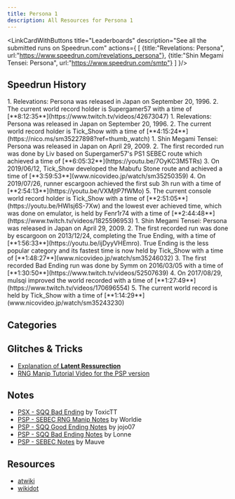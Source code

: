 ```yaml
---
title: Persona 1
description: All Resources for Persona 1
---
```



<DocsHero 
    content="Persona 1 is the first entry in the Persona series, deviating from the traditional SMT gameplay of using demons as party members and instead having a party full of human characters, each with a specific demon, known as a persona. The main character has a starting persona and can from there obtain and fuse others."
    srcUrl={cover}
    alt="Persona 1 Cover"
/>

<LinkCardWithButtons title="Leaderboards" description="See all the submitted runs on Speedrun.com" actions={
    [
        {title:"Revelations: Persona",
        url:"https://www.speedrun.com/revelations_persona"},
        {title:"Shin Megami Tensei: Persona",
        url:"https://www.speedrun.com/smtp"}
    ]
}/>

## Speedrun History
<Tabs>
    <TabItem label="PS1 - SEBEC">
        <Steps>
            1. Relevations: Persona was released in Japan on September 20, 1996.
            2. The current world record holder is Supergamer57 with a time of [**8:12:35**](https://www.twitch.tv/videos/42673047)
        </Steps>
    </TabItem>
    <TabItem label="PS1 - Snow Queen Quest">
        <Steps>
            1. Relevations: Persona was released in Japan on September 20, 1996.
            2. The current world record holder is Tick_Show with a time of [**4:15:24**](https://nico.ms/sm35227898?ref=thumb_watch)
        </Steps>
    </TabItem>
    <TabItem label="PSP - SEBEC">
        <Steps>
            1. Shin Megami Tensei: Persona was released in Japan on April 29, 2009.
            2. The first recorded run was done by Liv based on Supergamer57's PS1 SEBEC route which achieved a time of [**6:05:32**](https://youtu.be/7OyKC3M5TRs)
            3. On 2019/06/12, Tick_Show developed the Mabufu Stone route and achieved a time of [**3:59:53**](www.nicovideo.jp/watch/sm35250359)
            4. On 2019/07/26, runner escargoon achieved the first sub 3h run with a time of [**2:54:13**](https://youtu.be/VXMjtP7fWMo)
            5. The current console world record holder is Tick_Show with a time of [**2:51:05**](https://youtu.be/HWlsj6S-7Xw) and the lowest ever achieved time, which was done on emulator, is held by Fenr1r74 with a time of [**2:44:48**](https://www.twitch.tv/videos/1825596953)
        </Steps>
    </TabItem>
    <TabItem label="PSP - Snow Queen Quest">
        <Steps>
            1. Shin Megami Tensei: Persona was released in Japan on April 29, 2009.
            2. The first recorded run was done by escargoon on 2013/12/24, completing the True Ending, with a time of [**1:56:33**](https://youtu.be/ijDyyVHEmro). True Ending is the less popular category and its fastest time is now held by Tick_Show with a time of [**1:48:27**](www.nicovideo.jp/watch/sm35246032)
            3. The first recorded Bad Ending run was done by Symm on 2016/03/05 with a time of [**1:30:50**](https://www.twitch.tv/videos/52507639)
            4. On 2017/08/29, mulsqi improved the world recorded with a time of [**1:27:49**](https://www.twitch.tv/videos/170696554)
            5. The current world record is held by Tick_Show with a time of [**1:14:29**](www.nicovideo.jp/watch/sm35243230)
            </Steps>
    </TabItem>
    
</Tabs>


## Categories
<CardGrid>
    <Card title="SEBEC"></Card>
    <Card title="Snow Queen Quest"></Card>
</CardGrid>

## Glitches & Tricks
- [Explanation of **Latent Ressurection**](https://docs.google.com/document/d/1kTg6F_4B4_KlQRtoJTnOHh7EltJZE96BOOVgs71YRaI/edit?usp=sharing)
- [RNG Manip Tutorial Video for the PSP version](https://www.youtube.com/watch?v=XbeCnspdEtw)

## Notes
- [PSX - SQQ Bad Ending](https://docs.google.com/document/d/1r72GQq2kGc8mkSHD6bxKtGBw8nPl5kOj/edit?usp=sharing) by ToxicTT
- [PSP - SEBEC RNG Manip Notes](https://docs.google.com/document/d/1wpqpY8Txhs3VinAd5Q361gkvQDpR6WhLEUsGA6fKp_c/edit?usp=sharing) by Worldie
- [PSP - SQQ Good Ending Notes](https://docs.google.com/document/d/1-07b4bMfO0mvx16YeJopYE0TNm3F5_LG6gH0nEpExgQ/edit?usp=sharing) by jojo07
- [PSP - SQQ Bad Ending Notes](https://docs.google.com/document/d/1RbL2I2R3N77hSb4fFA1mEFEHaCSAplOKwuXPuToRwhA/edit?usp=sharing) by Lonne
- [PSP - SEBEC Notes](https://pastebin.com/0Wf7rGW3) by Mauve

## Resources
- [atwiki](https://w.atwiki.jp/persona1/)
- [wikidot](http://persona1.wikidot.com/)